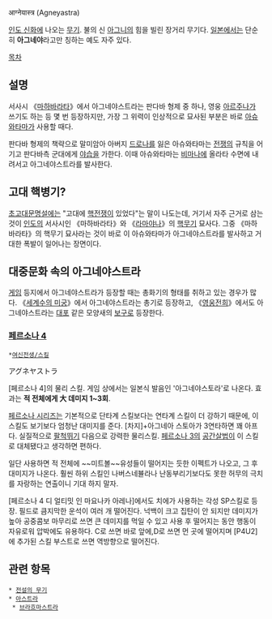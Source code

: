आग्नेयास्त्र (Agneyastra)

[[인도 신화]]에 나오는 [[무기]]. 불의 신 [[아그니]]의 힘을 빌린 장거리 무기다. [[일본]]에서는 단순히 '''아그네야'''라고만 칭하는 예도 자주 있다.

[[목차]]

== 설명 ==
서사시 《[[마하바라타]]》에서 아그네야스트라는 판다바 형제 중 하나, 영웅 [[아르주나]]가 쓰기도 하는 등 몇 번 등장하지만, 가장 그 위력이 인상적으로 묘사된 부분은 바로 [[아슈와타마]]가 사용할 때다.

판다바 형제의 책략으로 말미암아 아버지 [[드로나]]를 잃은 아슈와타마는 [[전쟁]]의 규칙을 어기고 판다바측 군대에게 [[야습]]을 가한다. 이때 아슈와타마는 [[비마나]]에 올라타 수면에 내려서고 아그네야스트라를 발사한다.

== 고대 핵병기? ==
[[초고대문명설]]에는 "고대에 [[핵전쟁]]이 있었다"는 말이 나도는데, 거기서 자주 근거로 삼는 것이 [[인도]]의 서사시인 《마하바라타》와 《[[라마야나]]》의 [[핵무기]] 묘사다. 그중 《마하바라타》의 핵무기 묘사라는 것이 바로 이 아슈와타마가 아그네야스트라를 발사하고 거대한 폭발이 일어나는 장면이다.

== 대중문화 속의 아그네야스트라 ==
[[게임]] 등지에서 아그네야스트라가 등장할 때는 총화기의 형태를 취하고 있는 경우가 많다. 《[[세계수의 미궁]]》에서 아그네야스트라는 총기로 등장하고, 《[[영웅전희]]》에서도 아그네야스트라는 [[대포]] 같은 모양새의 [[보구]]로 등장한다.

=== [[페르소나 4]] ===
 *[[여신전생/스킬]]
アグネヤストラ

[페르소나 4]의 물리 스킬. 게임 상에서는 일본식 발음인 '아그네야스토라'로 나온다.
효과는 '''적 전체에게 大 데미지 1~3회'''.

[[페르소나 시리즈]]는 기본적으로 단타계 스킬보다는 연타계 스킬이 더 강하기 때문에, 이 스킬도 보기보다 엄청난 대미지를 준다. [차지]+아그네아 스토아가 3연타하면 꽤 아프다. 실질적으로 [[팔척뛰기]] 다음으로 강력한 물리스킬. [[페르소나 3]]의 [[공간살법]]이 이 스킬로 대체됐다고 생각하면 편하다.

일단 사용하면 적 전체에 ~~미트볼~~유성들이 떨어지는 듯한 이펙트가 나오고, 그 후 대미지가 나온다. 훨씬 하위 스킬인 나버스네뷸라나 난동부리기보다도 못한 허무의 극치를 자랑하는 연출이니 기대 하지 말자.

[페르소나 4 디 얼티밋 인 마요나카 아레나]에서도 치에가 사용하는 각성 SP스킬로 등장. 필드로 큼지막한 운석이 여러 개 떨어진다. 넉백이 크고 집탄이 안 되지만 데미지가 높아 공중콤보 마무리로 쓰면 큰 데미지를 먹일 수 있고 사용 후 떨어지는 동안 행동이 자유로워 압박에도 유용하다. C로 쓰면 바로 앞에,D로 쓰면 먼 곳에 떨어지며 [P4U2]에 추가된 스킬 부스트로 쓰면 역방향으로 떨어진다.
== 관련 항목 ==
 * [[전설의 무기]]
 * [[아스트라]]
  * [[브라흐마스트라]]
